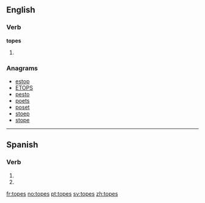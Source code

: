 ==English==

===Verb===
'''topes'''

# {{third-person singular of|[[tope]]}}

===Anagrams===
* [[estop#English|estop]]
* [[ETOPS#English|ETOPS]]
* [[pesto#English|pesto]]
* [[poets#English|poets]]
* [[poset#English|poset]]
* [[stoep#English|stoep]]
* [[stope#English|stope]]

----

==Spanish==

===Verb===
{{es-verb-form|topar}}

# {{es-verb form of|ending=ar|mood=imperative|sense=negative|pers=2|formal=no|number=singular|[[topar]]}}
# {{es-verb form of|ending=ar|mood=subjunctive|tense=present|pers=2|formal=no|number=singular|[[topar]]}}

[[fr:topes]]
[[no:topes]]
[[pt:topes]]
[[sv:topes]]
[[zh:topes]]